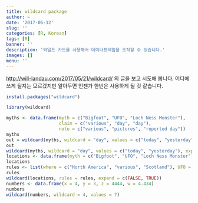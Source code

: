 ```yaml
---
title: wildcard package
author: ~
date: '2017-06-12'
slug: ''
categories: [R, Korean]
tags: [R]
banner: ''
description: '와일드 카드를 사용해서 데이타프레임을 조작할 수 있습니다.'
images: []
menu: ''
---
```


<http://will-landau.com/2017/05/21/wildcard/> 의 글을 보고 시도해 봅니다. 
어디에 쓰게 될지는 모르겠지만 알아두면 언젠가 한번은 사용하게 될 것 같습니다.

```r
install.packages("wildcard")
```

```r
library(wildcard)
```

```r
myths <- data.frame(myth = c("Bigfoot", "UFO", "Loch Ness Monster"),
                    claim = c("various", "day", "day"),
                    note = c("various", "pictures", "reported day"))
myths
out = wildcard(myths, wildcard = "day", values = c("today", "yesterday"))
out
wildcard(myths, wildcard = "day", values = c("today", "yesterday"), expand = FALSE)
locations <- data.frame(myth = c("Bigfoot", "UFO", "Loch Ness Monster"), origin = "where")
locations
rules <- list(where = c("North America", "various", "Scotland"), UFO = c("spaceship", "saucer"))
rules
wildcard(locations, rules = rules, expand = c(FALSE, TRUE))
numbers <- data.frame(x = 4, y = 3, z = 4444, w = 4.434)
numbers
wildcard(numbers, wildcard = 4, values = 7)
```

